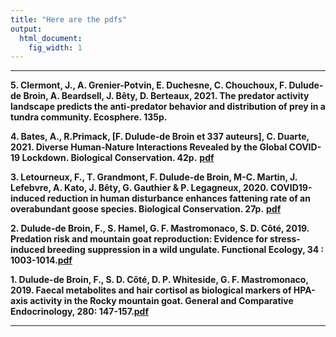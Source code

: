 ---
title: "Here are the pdfs"
output:
  html_document:
    fig_width: 1
---

----

**5.	Clermont, J., A. Grenier-Potvin, E. Duchesne, C. Chouchoux, F. Dulude-de Broin, A. Beardsell, J. Bêty, D. Berteaux, 2021. The predator activity landscape predicts the anti-predator behavior and distribution of prey in a tundra community. Ecosphere. 135p.** 

**4.	Bates, A., R.Primack, [F. Dulude-de Broin et 337 auteurs], C. Duarte, 2021. Diverse Human-Nature Interactions Revealed by the Global COVID-19 Lockdown. Biological Conservation. 42p.** [**pdf**](https://fredericddb.github.io/get-me-the-pdf/the files/Bates et al.%2C 2021.pdf)

**3. Letourneux, F., T. Grandmont, F. Dulude-de Broin, M-C. Martin, J. Lefebvre, A. Kato, J. Bêty, G. Gauthier & P. Legagneux, 2020. COVID19-induced reduction in human disturbance enhances fattening rate of an overabundant goose species. Biological Conservation. 27p.** [**pdf**](https://fredericddb.github.io/get-me-the-pdf/the files/Letourneux et al.%2C 2020. COVID19-induced reduction in human disturbance enhances fattening of an overabundant goose species.pdf)

**2.	Dulude-de Broin, F., S. Hamel, G. F. Mastromonaco, S. D. Côté, 2019. Predation risk and mountain goat reproduction: Evidence for stress-induced breeding suppression in a wild ungulate. Functional Ecology, 34 : 1003-1014.**[**pdf**](https://fredericddb.github.io/get-me-the-pdf/the files/Dulude-de Broin et al.%2C 2020.pdf)

**1.	Dulude-de Broin, F., S. D. Côté, D. P. Whiteside, G. F. Mastromonaco, 2019. Faecal metabolites and hair cortisol as biological markers of HPA-axis activity in the Rocky mountain goat. General and Comparative Endocrinology, 280: 147-157.**[**pdf**](https://fredericddb.github.io/get-me-the-pdf/the files/Dulude-de broin et al.%2C 2019. Gen. Comp. Endocrinol..pdf)

----
